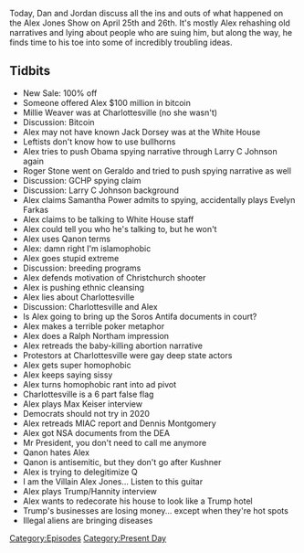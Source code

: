 {{Episode
    | title             = April 25-26, 2019
    | caption           = [https://knowledgefight.libsyn.com/knowledge-fight-april-25-26-2019 Listen to this episode on Libsyn]
    | episodeNumber     = 290
    | length            = 02:17:53
    | airDate           = April 29, 2019
    | coverageStartDate = April 25, 2019
    | coverageEndDate   = April 26, 2019
    | episodeType       = [[:Category:Present Day|Present Day]]
    | appearance        = [[Millie Weaver]], [[Jack Dorsey]], [[Larry C Johnson]], [[Roger Stone]], [[Geraldo]], [[Judge Andrew Napolitano]], [[Samantha Power]], [[Evelyn Farkas]], [[Brenan Gilmore]], [[George Soros]], [[Ralph Northam]], [[Max Keiser]], [[Dennis Montgomery]], [[Sean Hannity]]
    | previousEpisode   = [[289: January 10-13, 2013]]
    | nextEpisode       = [[291: Feline Contessas And Canine Capitalists]]
}}

{{Stub}}

Today, Dan and Jordan discuss all the ins and outs of what happened on the Alex Jones Show on April 25th and 26th. It's mostly Alex rehashing old narratives and lying about people who are suing him, but along the way, he finds time to his toe into some of incredibly troubling ideas.

==Tidbits==

*New Sale: 100% off
*Someone offered Alex $100 million in bitcoin
*Millie Weaver was at Charlottesville (no she wasn't)
*Discussion: Bitcoin
*Alex may not have known Jack Dorsey was at the White House
*Leftists don't know how to use bullhorns
*Alex tries to push Obama spying narrative through Larry C Johnson again
*Roger Stone went on Geraldo and tried to push spying narrative as well
*Discussion: GCHP spying claim
*Discussion: Larry C Johnson background
*Alex claims Samantha Power admits to spying, accidentally plays Evelyn Farkas
*Alex claims to be talking to White House staff
*Alex could tell you who he's talking to, but he won't
*Alex uses Qanon terms
*Alex: damn right I'm islamophobic
*Alex goes stupid extreme
*Discussion: breeding programs
*Alex defends motivation of Christchurch shooter
*Alex is pushing ethnic cleansing
*Alex lies about Charlottesville
*Discussion: Charlottesville and Alex
*Is Alex going to bring up the Soros Antifa documents in court?
*Alex makes a terrible poker metaphor
*Alex does a Ralph Northam impression
*Alex retreads the baby-killing abortion narrative
*Protestors at Charlottesville were gay deep state actors
*Alex gets super homophobic
*Alex keeps saying sissy
*Alex turns homophobic rant into ad pivot
*Charlottesville is a 6 part false flag
*Alex plays Max Keiser interview
*Democrats should not try in 2020
*Alex retreads MIAC report and Dennis Montgomery
*Alex got NSA documents from the DEA
*Mr President, you don't need to call me anymore
*Qanon hates Alex
*Qanon is antisemitic, but they don't go after Kushner
*Alex is trying to delegitimize Q
*I am the Villain Alex Jones... Listen to this guitar
*Alex plays Trump/Hannity interview
*Alex wants to redecorate his house to look like a Trump hotel
*Trump's businesses are losing money... except when they're hot spots
*Illegal aliens are bringing diseases

[[Category:Episodes]]
[[Category:Present Day]]